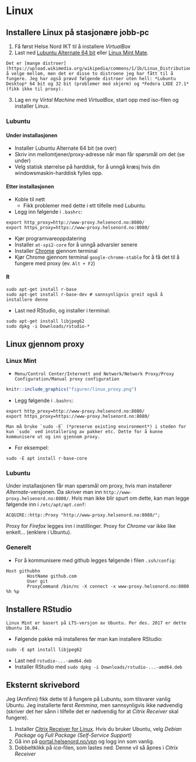 # Linux

## Installere Linux på stasjonære jobb-pc

1. Få først Helse Nord IKT til å installere *VirtualBox*
2. Last ned [Lubuntu Alternate 64 bit](https://lubuntu.net/downloads/) eller [Linux Mint Mate](https://linuxmint.com/download.php). 

```{block2, linux-mint, type='rmdinfo'}
Det er [mange distroer](https://upload.wikimedia.org/wikipedia/commons/1/1b/Linux_Distribution_Timeline.svg) å velge mellom, men det er disse to distroene jeg har fått til å fungere. Jeg har også prøvd følgende distroer uten hell: *Lubuntu Desktop* 64 bit og 32 bit (problemer med skjerm) og *Fedora LXDE 27.1* (fikk ikke til proxy).
```
3. Lag en ny *Virtal Machine* med *VirtualBox*, start opp med iso-filen og installer Linux.

### Lubuntu

#### Under installasjonen

- Installer Lubuntu Alternate 64 bit (se over)
- Skriv inn mellomtjener/proxy-adresse når man får spørsmål om det (se under)
- Velg statisk størrelse på harddisk, for å unngå kræsj hvis din windowsmaskin-harddisk fylles opp.

#### Etter installasjonen

- Koble til nett
  - Fikk problemer med dette i ett tilfelle med Lubuntu.
- Legg inn følgende i `.bashrc`:
```
export http_proxy=http://www-proxy.helsenord.no:8080/
export https_proxy=https://www-proxy.helsenord.no:8080/
```
- Kjør programvareoppdatering
- Installer `at-spi2-core` for å unngå advarsler senere
- Installer [Chrome](https://www.linuxbabe.com/ubuntu/install-google-chrome-ubuntu-16-04-lts) gjennom terminal
- Kjør Chrome gjennom terminal `google-chrome-stable` for å få det til å fungere med proxy (ev. `Alt + F2`)

 
#### R

```
sudo apt-get install r-base
sudo apt-get install r-base-dev # sannsynligvis greit også å installere denne
```

- Last ned RStudio, og installer i terminal:

```
sudo apt-get install libjpeg62
sudo dpkg -i Downloads/rstudio-*
```

## Linux gjennom proxy

### Linux Mint

- `Menu/Control Center/Internett and Network/Network Proxy/Proxy Configuration/Manual proxy configuration`

```{r, echo=FALSE}
knitr::include_graphics("figurer/linux_proxy.png")
```

- Legg følgende i `.bashrc`:

```
export http_proxy=http://www-proxy.helsenord.no:8080/
export https_proxy=https://www-proxy.helsenord.no:8080/
```

```{block2, sudo-E, type='rmdimportant'}
Man må bruke `sudo -E` (*preserve existing environment*) i steden for kun `sudo` ved installering av pakker etc. Dette for å kunne kommunisere ut og inn gjennom proxy.
```

- For eksempel:
```
sudo -E apt install r-base-core
```


### Lubuntu

Under installasjonen får man spørsmål om proxy, hvis man installerer *Alternate*-versjonen. Da skriver man inn `http://www-proxy.helsenord.no:8080/`. Hvis man ikke blir spurt om dette, kan man legge følgende inn i `/etc/apt/apt.conf`:
```
ACQUIRE::http::Proxy "http://www-proxy.helsenord.no:8080/";
```

Proxy for *Firefox* legges inn i instillinger. Proxy for *Chrome* var ikke like enkelt... (enklere i Ubuntu). 

### Generelt

- For å kommunisere med github legges følgende i filen `.ssh/config`:
```
Host githubhn
        HostName github.com
        User git
        ProxyCommand /bin/nc -X connect -x www-proxy.helsenord.no:8080 %h %p
```

## Installere RStudio

```{block2, rstudio, type='rmdinfo'}
Linux Mint er basert på LTS-versjon av Ubuntu. Per des. 2017 er dette Ubuntu 16.04.
```

- Følgende pakke må installeres før man kan installere RStudio:
```
sudo -E apt install libjpeg62 
```
- Last ned `rstudio-...-amd64.deb` 
- Installer RStudio med `sudo dpkg -i Downloads/rstudio-...-amd64.deb`


## Eksternt skrivebord

Jeg (Arnfinn) fikk dette til å fungere på Lubuntu, som tilsvarer vanlig Ubuntu. Jeg installerte først *Remmina*, men sannsynligvis ikke nødvendig (skriver det her sånn i tilfelle det er nødvendig for at *Citrix Receiver* skal fungere). 


1. Installer [Citrix Receiver for Linux](https://www.citrix.no/downloads/citrix-receiver/linux/receiver-for-linux-latest.html). Hvis du bruker Ubuntu, velg *Debian Package* og *Full Package (Self-Service Support)*  
2. Gå inn på [portal.helsenord.no/vpn](https://portal.helsenord.no/vpn/index.html) og logg inn som vanlig.
3. Dobbeltklikk på *ica*-filen, som lastes ned. Denne vil så åpnes i *Citrix Receiver*

